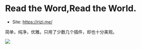 # Read the Word,Read the World.

- Site: https://rizi.me/

简单，纯净，优雅。只用了少数几个插件，却也十分美观。

![](./img/jerry.png)
